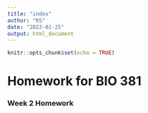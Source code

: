 ```yaml
---
title: "index"
author: "KS"
date: "2023-01-25"
output: html_document
---
```


```r
knitr::opts_chunk$set(echo = TRUE)
```

# Homework for BIO 381

### Week 2 Homework 